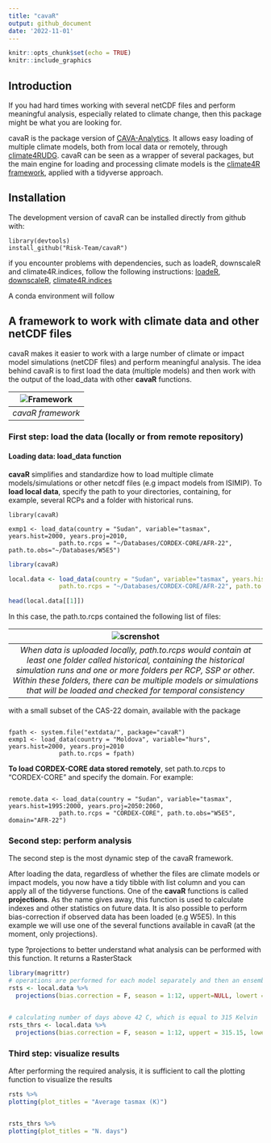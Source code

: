 ```yaml
---
title: "cavaR"
output: github_document
date: '2022-11-01'
---
```


```r
knitr::opts_chunk$set(echo = TRUE)
knitr::include_graphics
```

## Introduction

If you had hard times working with several netCDF files and perform meaningful analysis, especially related to climate change, then this package might be what you are looking for. 

cavaR is the package version of [CAVA-Analytics](https://github.com/Risk-Team/CAVA-Analytics). It allows easy loading of multiple climate models, both from local data or remotely, through [climate4RUDG](https://github.com/SantanderMetGroup/climate4R.UDG). 
cavaR can be seen as a wrapper of several packages, but the main engine for loading and processing climate models is the  [climate4R framework](https://github.com/SantanderMetGroup/climate4R), applied with a tidyverse approach. 

## Installation

The development version of cavaR can be installed directly from github with:


```
library(devtools)
install_github("Risk-Team/cavaR")
```

if you encounter problems with dependencies, such as loadeR, downscaleR and climate4R.indices, follow the following instructions:
[loadeR](https://github.com/SantanderMetGroup/loadeR),
[downscaleR](https://github.com/SantanderMetGroup/downscaleR),
[climate4R.indices](https://github.com/SantanderMetGroup/climate4R.indices)

A conda environment will follow

## A framework to work with climate data and other netCDF files

cavaR makes it easier to work with a large number of climate or impact model simulations (netCDF files) and perform meaningful analysis. The idea behind cavaR is to first load the data (multiple models) and then work with the output of the load_data with other **cavaR** functions. 

| ![Framework](https://user-images.githubusercontent.com/40058235/199256415-ed32c42b-e2f8-48e0-b4fe-558de6612038.png) |
|:--:| 
| *cavaR framework* |

### First step: load the data (locally or from remote repository)
#### Loading data: load_data function

**cavaR** simplifies and standardize how to load multiple climate models/simulations or other netcdf files (e.g impact models from ISIMIP). To **load local data**, specify the path to your directories, containing, for example, several RCPs and a folder with historical runs. 


```
library(cavaR)

exmp1 <- load_data(country = "Sudan", variable="tasmax", years.hist=2000, years.proj=2010,
              path.to.rcps = "~/Databases/CORDEX-CORE/AFR-22", path.to.obs="~/Databases/W5E5")

```

```r
library(cavaR)

local.data <- load_data(country = "Sudan", variable="tasmax", years.hist=1980:2000, years.proj=2050:2080,
              path.to.rcps = "~/Databases/CORDEX-CORE/AFR-22", path.to.obs="~/Databases/W5E5")
```
```r

head(local.data[[1]])


```

In this case, the path.to.rcps contained the following list of files:

| ![screnshot](https://user-images.githubusercontent.com/40058235/199230403-5d252400-e543-42ea-89bd-297d777ee6a4.png) | 
|:--:| 
| *When data is uploaded locally, path.to.rcps would contain at least one folder called historical, containing the historical simulation runs and one or more folders per RCP, SSP or other. Within these folders, there can be multiple models or simulations that will be loaded and checked for temporal consistency* |

with a small subset of the CAS-22 domain, available with the package 

``` 

fpath <- system.file("extdata/", package="cavaR")
exmp1 <- load_data(country = "Moldova", variable="hurs", years.hist=2000, years.proj=2010
              path.to.rcps = fpath)
``` 

**To load CORDEX-CORE data stored remotely**, set path.to.rcps to "CORDEX-CORE" and specify the domain. For example:


```

remote.data <- load_data(country = "Sudan", variable="tasmax", years.hist=1995:2000, years.proj=2050:2060,
              path.to.rcps = "CORDEX-CORE", path.to.obs="W5E5", domain="AFR-22")

```

### Second step: perform analysis

The second step is the most dynamic step of the cavaR framework. 

After loading the data, regardless of whether the files are climate models or impact models, you now have a tidy tibble with list column and you can apply all of the tidyverse functions. One of the **cavaR** functions is called **projections**. As the name gives away, this function is used to calculate indexes and other statistics on future data. It is also possible to perform bias-correction if observed data has been loaded (e.g W5E5). 
In this example we will use one of the several functions available in cavaR (at the moment, only projections). \n

type ?projections to better understand what analysis can be performed with this function. It returns a RasterStack

```r
library(magrittr)
# operations are performed for each model separately and then an ensemble mean is made
rsts <- local.data %>%  
  projections(bias.correction = F, season = 1:12, uppert=NULL, lowert = NULL, consecutive = F)


# calculating number of days above 42 C, which is equal to 315 Kelvin
rsts_thrs <- local.data %>% 
  projections(bias.correction = F, season = 1:12, uppert = 315.15, lowert = NULL, consecutive = F)

```

### Third step: visualize results

After performing the required analysis, it is sufficient to call the plotting function to visualize the results


```r

rsts %>%
plotting(plot_titles = "Average tasmax (K)")


rsts_thrs %>%
plotting(plot_titles = "N. days")

```




